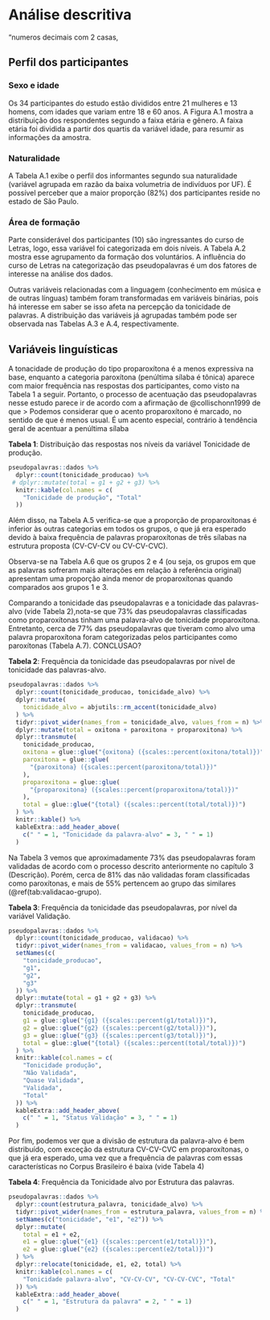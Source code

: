 # Análise descritiva {#descritiva}
"numeros decimais com 2 casas, 

## Perfil dos participantes

### Sexo e idade

Os 34 participantes do estudo estão divididos entre 21 mulheres e 13 homens, com
idades que variam entre 18 e 60 anos. A Figura A.1 mostra a distribuição dos 
respondentes segundo a faixa etária e gênero. A faixa etária foi dividida a partir 
dos quartis da variável idade, para resumir as informações da amostra. 


### Naturalidade

A Tabela A.1 exibe o perfil dos informantes segundo sua naturalidade (variável 
agrupada em razão da baixa volumetria de indivíduos por UF). É possível perceber 
que a maior proporção (82%) dos participantes reside no estado de São Paulo. 



### Área de formação

Parte considerável dos participantes (10) são ingressantes do curso de Letras, 
logo, essa variável foi categorizada em dois níveis.
A Tabela A.2 mostra esse agrupamento da formação dos
voluntários. A influência do curso de Letras na categorização das pseudopalavras
é um dos fatores de interesse na análise dos dados.

Outras variáveis relacionadas com a linguagem (conhecimento em música e de
outras línguas) também foram transformadas em variáveis binárias, pois há 
interesse em saber se isso afeta na percepção da tonicidade de palavras. A 
distribuição das variáveis já agrupadas também pode ser observada
nas Tabelas A.3 e A.4, respectivamente.



## Variáveis linguísticas

A tonacidade de produção do tipo proparoxítona é a menos expressiva na base, enquanto a categoria paroxítona (penúltima sílaba é tônica) aparece com maior frequência nas respostas dos participantes, como visto na Tabela 1 a seguir. Portanto, o processo de acentuação das pseudopalavras nesse estudo parece ir de acordo com a afirmação de @collischonn1999 de que 
> Podemos considerar que o acento proparoxítono é marcado, no sentido de que é menos usual. É um acento especial, contrário à tendência geral de acentuar a penúltima sílaba

__Tabela 1__: Distribuição das respostas nos níveis da variável Tonicidade de produção.
```r
pseudopalavras::dados %>% 
  dplyr::count(tonicidade_producao) %>% 
 # dplyr::mutate(total = g1 + g2 + g3) %>% 
  knitr::kable(col.names = c(
    "Tonicidade de produção", "Total"
  )) 
```

Além disso, na Tabela A.5 verifica-se que a proporção de proparoxítonas é inferior às outras categorias em todos os grupos, o que já era esperado devido à baixa frequência
de palavras proparoxítonas de três sílabas na estrutura proposta (CV-CV-CV ou 
CV-CV-CVC). 

Observa-se na Tabela A.6 que os grupos 2 e 4 (ou seja, os grupos em que as palavras sofreram mais alterações em relação à referência original) apresentam uma proporção
ainda menor de proparoxítonas quando comparados aos grupos 1 e 3.

Comparando a tonicidade das pseudopalavras e a tonicidade das palavras-alvo (vide 
Tabela 2),nota-se que 73% das pseudopalavras classificadas como proparoxítonas 
tinham uma palavra-alvo de tonicidade proparoxítona. 
Entretanto, cerca de 77% das pseudopalavras que tiveram como alvo uma palavra 
proparoxítona foram categorizadas pelos participantes como paroxítonas (Tabela A.7). 
CONCLUSAO?

__Tabela 2__: Frequência da tonicidade das pseudopalavras por nível de tonicidade 
das palavras-alvo.
```r
pseudopalavras::dados %>%
  dplyr::count(tonicidade_producao, tonicidade_alvo) %>% 
  dplyr::mutate(
    tonicidade_alvo = abjutils::rm_accent(tonicidade_alvo)
  ) %>% 
  tidyr::pivot_wider(names_from = tonicidade_alvo, values_from = n) %>% 
  dplyr::mutate(total = oxitona + paroxitona + proparoxitona) %>% 
  dplyr::transmute(
    tonicidade_producao,
    oxitona = glue::glue("{oxitona} ({scales::percent(oxitona/total)})"),
    paroxitona = glue::glue(
      "{paroxitona} ({scales::percent(paroxitona/total)})"
    ),
    proparoxitona = glue::glue(
      "{proparoxitona} ({scales::percent(proparoxitona/total)})"
    ),
    total = glue::glue("{total} ({scales::percent(total/total)})")
  ) %>% 
  knitr::kable() %>% 
  kableExtra::add_header_above(
    c(" " = 1, "Tonicidade da palavra-alvo" = 3, " " = 1)
  )
```

Na Tabela 3 vemos que aproximadamente 73% das pseudopalavras foram validadas de acordo com o processo descrito anteriormente no capítulo 3 (Descrição). Porém, cerca de 81% das não validadas foram classificadas como paroxítonas, e mais de 55% pertencem ao grupo das similares (\@ref(tab:validacao-grupo). 


__Tabela 3__: Frequência da tonicidade das pseudopalavras, por nível da variável Validação.
```r
pseudopalavras::dados %>% 
  dplyr::count(tonicidade_producao, validacao) %>% 
  tidyr::pivot_wider(names_from = validacao, values_from = n) %>%
  setNames(c(
    "tonicidade_producao", 
    "g1",
    "g2",
    "g3"
  )) %>% 
  dplyr::mutate(total = g1 + g2 + g3) %>% 
  dplyr::transmute(
    tonicidade_producao,
    g1 = glue::glue("{g1} ({scales::percent(g1/total)})"),
    g2 = glue::glue("{g2} ({scales::percent(g2/total)})"),
    g3 = glue::glue("{g3} ({scales::percent(g3/total)})"),
    total = glue::glue("{total} ({scales::percent(total/total)})")
  ) %>% 
  knitr::kable(col.names = c(
    "Tonicidade produção", 
    "Não Validada",
    "Quase Validada",
    "Validada",
    "Total"
  )) %>% 
  kableExtra::add_header_above(
    c(" " = 1, "Status Validação" = 3, " " = 1)
  )
```

Por fim, podemos ver que a divisão de estrutura da palavra-alvo é bem distribuído, 
com exceção da estrutura CV-CV-CVC em proparoxítonas, o que já era esperado, uma 
vez que a frequência de palavras com essas características no Corpus Brasileiro
é baixa (vide Tabela 4)

__Tabela 4__: Frequência da Tonicidade alvo por Estrutura das palavras.
```r
pseudopalavras::dados %>% 
  dplyr::count(estrutura_palavra, tonicidade_alvo) %>% 
  tidyr::pivot_wider(names_from = estrutura_palavra, values_from = n) %>% 
  setNames(c("tonicidade", "e1", "e2")) %>% 
  dplyr::mutate(
    total = e1 + e2,
    e1 = glue::glue("{e1} ({scales::percent(e1/total)})"),
    e2 = glue::glue("{e2} ({scales::percent(e2/total)})")
  ) %>% 
  dplyr::relocate(tonicidade, e1, e2, total) %>% 
  knitr::kable(col.names = c(
    "Tonicidade palavra-alvo", "CV-CV-CV", "CV-CV-CVC", "Total"
  )) %>% 
  kableExtra::add_header_above(
    c(" " = 1, "Estrutura da palavra" = 2, " " = 1)
  )
```


